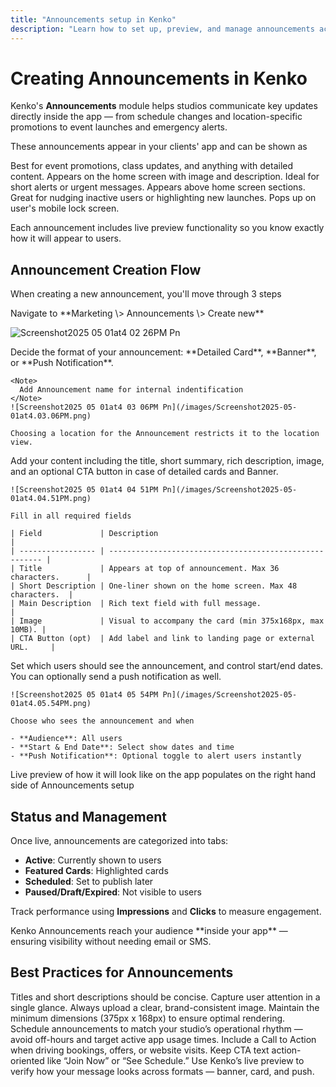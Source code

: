 ```yaml
---
title: "Announcements setup in Kenko"
description: "Learn how to set up, preview, and manage announcements across your studio locations."
---
```


# Creating Announcements in Kenko

Kenko's **Announcements** module helps studios communicate key updates directly inside the app — from schedule changes and location-specific promotions to event launches and emergency alerts.

These announcements appear in your clients' app and can be shown as

<CardGroup cols="3">
  <Card title="Detailed Card" icon="newspaper">
    Best for event promotions, class updates, and anything with detailed content. Appears on the home screen with image and description.
  </Card>
  <Card title="Banner" icon="megaphone">
    Ideal for short alerts or urgent messages. Appears above home screen sections.
  </Card>
  <Card title="Push Notification" icon="bell">
    Great for nudging inactive users or highlighting new launches. Pops up on user's mobile lock screen.
  </Card>
</CardGroup>

Each announcement includes live preview functionality so you know exactly how it will appear to users.

## Announcement Creation Flow

When creating a new announcement, you'll move through 3 steps

<Note>
  Navigate to **Marketing \> Announcements \> Create new**
</Note>

![Screenshot2025 05 01at4 02 26PM Pn](/images/Screenshot2025-05-01at4.02.26PM.png)

<Steps>
  <Step title="Choose Announcement Type">
    Decide the format of your announcement: **Detailed Card**, **Banner**, or **Push Notification**.

    <Note>
      Add Announcement name for internal indentification
    </Note>
    ![Screenshot2025 05 01at4 03 06PM Pn](/images/Screenshot2025-05-01at4.03.06PM.png)

    Choosing a location for the Announcement restricts it to the location view.
  </Step>
  <Step title="Write the Message">
    Add your content including the title, short summary, rich description, image, and an optional CTA button in case of detailed cards and Banner.

    ![Screenshot2025 05 01at4 04 51PM Pn](/images/Screenshot2025-05-01at4.04.51PM.png)

    Fill in all required fields

    | Field             | Description                                             |
    | ----------------- | ------------------------------------------------------- |
    | Title             | Appears at top of announcement. Max 36 characters.      |
    | Short Description | One-liner shown on the home screen. Max 48 characters.  |
    | Main Description  | Rich text field with full message.                      |
    | Image             | Visual to accompany the card (min 375x168px, max 10MB). |
    | CTA Button (opt)  | Add label and link to landing page or external URL.     |
  </Step>
  <Step title="Audience & Scheduling">
    Set which users should see the announcement, and control start/end dates. You can optionally send a push notification as well.

    ![Screenshot2025 05 01at4 05 54PM Pn](/images/Screenshot2025-05-01at4.05.54PM.png)

    Choose who sees the announcement and when

    - **Audience**: All users 
    - **Start & End Date**: Select show dates and time
    - **Push Notification**: Optional toggle to alert users instantly
  </Step>
</Steps>

<Note>
  Live preview of how it will look like on the app populates on the right hand side of Announcements setup
</Note>

## Status and Management

Once live, announcements are categorized into tabs:

- **Active**: Currently shown to users
- **Featured Cards**: Highlighted cards
- **Scheduled**: Set to publish later
- **Paused/Draft/Expired**: Not visible to users

Track performance using **Impressions** and **Clicks** to measure engagement.

<Info>
  Kenko Announcements reach your audience **inside your app** — ensuring visibility without needing email or SMS.
</Info>

## Best Practices for Announcements

<AccordionGroup>
  <Accordion title="Keep It Short and Relevant" icon="pen">
    Titles and short descriptions should be concise. Capture user attention in a single glance.
  </Accordion>
  <Accordion title="Use Visuals Thoughtfully" icon="image">
    Always upload a clear, brand-consistent image. Maintain the minimum dimensions (375px x 168px) to ensure optimal rendering.
  </Accordion>
  <Accordion title="Time Your Message Well" icon="clock">
    Schedule announcements to match your studio’s operational rhythm — avoid off-hours and target active app usage times.
  </Accordion>
  <Accordion title="Leverage CTA for Conversions" icon="arrow-pointer">
    Include a Call to Action when driving bookings, offers, or website visits. Keep CTA text action-oriented like “Join Now” or “See Schedule.”
  </Accordion>
  <Accordion title="Preview Before Publishing" icon="eye">
    Use Kenko’s live preview to verify how your message looks across formats — banner, card, and push.
  </Accordion>
</AccordionGroup>